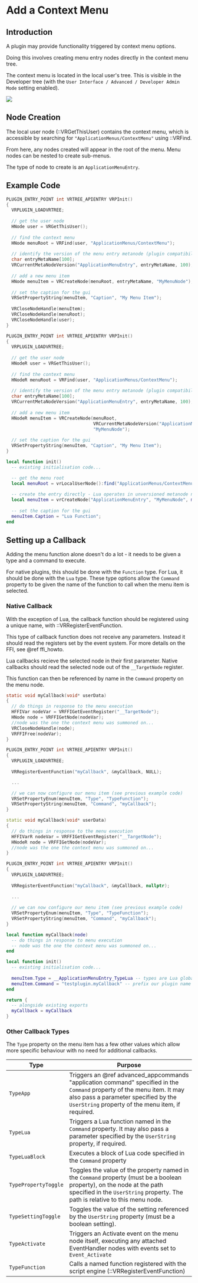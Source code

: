 
# Add a Context Menu

## Introduction

A plugin may provide functionality triggered by context menu options.

Doing this involves creating menu entry nodes directly in the context menu tree.

The context menu is located in the local user's tree. This is visible in the Developer tree  (with the `User Interface / Advanced / Developer Admin Mode` setting enabled).

![](/img/programming-guide/context-menu-nodes.png)

## Node Creation

The local user node (::VRGetThisUser) contains the context menu, which is accessible by searching for `"ApplicationMenus/ContextMenu"` using ::VRFind. 

From here, any nodes created will appear in the root of the menu. Menu nodes can be nested to create sub-menus.

The type of node to create is an `ApplicationMenuEntry`.

## Example Code

<Tabs>
<TabItem value="c" label="C">

```c
PLUGIN_ENTRY_POINT int VRTREE_APIENTRY VRPInit()
{
  VRPLUGIN_LOADVRTREE;
    
  // get the user node
  HNode user = VRGetThisUser();
  
  // find the context menu
  HNode menuRoot = VRFind(user, "ApplicationMenus/ContextMenu");
  
  // identify the version of the menu entry metanode (plugin compatibility)
  char entryMetaName[100];
  VRCurrentMetaNodeVersion("ApplicationMenuEntry", entryMetaName, 100);
  
  // add a new menu item
  HNode menuItem = VRCreateNode(menuRoot, entryMetaName, "MyMenuNode");
  
  // set the caption for the gui
  VRSetPropertyString(menuItem, "Caption", "My Menu Item");
  
  VRCloseNodeHandle(menuItem);
  VRCloseNodeHandle(menuRoot);
  VRCloseNodeHandle(user);
}
```

</TabItem>
<TabItem value="cpp" label="C++">

```cpp
PLUGIN_ENTRY_POINT int VRTREE_APIENTRY VRPInit()
{
  VRPLUGIN_LOADVRTREE;
  
  // get the user node
  HNodeR user = VRGetThisUser();
  
  // find the context menu
  HNodeR menuRoot = VRFind(user, "ApplicationMenus/ContextMenu");
  
  // identify the version of the menu entry metanode (plugin compatibility)
  char entryMetaName[100];
  VRCurrentMetaNodeVersion("ApplicationMenuEntry", entryMetaName, 100);
  
  // add a new menu item
  HNodeR menuItem = VRCreateNode(menuRoot, 
                                 VRCurrentMetaNodeVersion("ApplicationMenuEntry"),
                                 "MyMenuNode");
  
  // set the caption for the gui
  VRSetPropertyString(menuItem, "Caption", "My Menu Item");
}
```

</TabItem>
<TabItem value="lua" label="Lua">

```lua
local function init()
  -- existing initialisation code...

  -- get the menu root
  local menuRoot = vrLocalUserNode():find("ApplicationMenus/ContextMenu")
  
  -- create the entry directly - Lua operates in unversioned metanode names.
  local menuItem = vrCreateNode("ApplicationMenuEntry", "MyMenuNode", menuRoot)
  
  -- set the caption for the gui
  menuItem.Caption = "Lua Function";
end
```

</TabItem>
</Tabs>

## Setting up a Callback

Adding the menu function alone doesn't do a lot - it needs to be given a type and a command to execute.

For native plugins, this should be done with the `Function` type. For Lua, it should be done with the `Lua` type. These type options allow the `Command` property to be given the name of the function to call when the menu item is selected.

### Native Callback

With the exception of Lua, the callback function should be registered using a unique name, with ::VRRegisterEventFunction.

This type of callback function does not receive any parameters. Instead it should read the registers set by the event system. For more details on the FFI, see @ref ffi_howto.

Lua callbacks recieve the selected node in their first parameter. Native callbacks should read the selected node out of the `__TargetNode` register.

This function can then be referenced by name in the `Command` property on the menu node.

<Tabs>
<TabItem value="c" label="C">

```c
static void myCallback(void* userData) 
{
  // do things in response to the menu execution
  HFFIVar nodeVar = VRFFIGetEventRegister("__TargetNode");
  HNode node = VRFFIGetNode(nodeVar);
  //node was the one the context menu was summoned on...
  VRCloseNodeHandle(node);
  VRFFIFree(nodeVar);
}

PLUGIN_ENTRY_POINT int VRTREE_APIENTRY VRPInit()
{
  VRPLUGIN_LOADVRTREE;
    
  VRRegisterEventFunction("myCallback", &myCallback, NULL);

  ...

  // we can now configure our menu item (see previous example code)
  VRSetPropertyEnum(menuItem, "Type", "TypeFunction");
  VRSetPropertyString(menuItem, "Command", "myCallback");
}
```

</TabItem>
<TabItem value="cpp" label="C++">

```cpp
static void myCallback(void* userData) 
{
  // do things in response to the menu execution
  HFFIVarR nodeVar = VRFFIGetEventRegister("__TargetNode");
  HNodeR node = VRFFIGetNode(nodeVar);
  //node was the one the context menu was summoned on...
}

PLUGIN_ENTRY_POINT int VRTREE_APIENTRY VRPInit()
{
  VRPLUGIN_LOADVRTREE;
    
  VRRegisterEventFunction("myCallback", &myCallback, nullptr);
  
  ...
    
  // we can now configure our menu item (see previous example code)
  VRSetPropertyEnum(menuItem, "Type", "TypeFunction");
  VRSetPropertyString(menuItem, "Command", "myCallback");
}
```

</TabItem>
<TabItem value="lua" label="Lua">

```lua
local function myCallback(node)
  -- do things in response to menu execution
  -- node was the one the context menu was summoned on...
end

local function init()
  -- existing initialisation code...
  
  menuItem.Type = __ApplicationMenuEntry_TypeLua -- types are Lua globals
  menuItem.Command = "testplugin.myCallback" -- prefix our plugin name
end

return {
  -- alongside existing exports
  myCallback = myCallback
}
```

</TabItem>
</Tabs>

### Other Callback Types

The `Type` property on the menu item has a few other values which allow more specific behaviour with no need for additional callbacks.

| Type                 | Purpose                                  |
| -------------------- | ---------------------------------------- |
| `TypeApp`            | Triggers an @ref advanced_appcommands "application command" specified in the `Command` property of the menu item. It may also pass a parameter specified by the `UserString` property of the menu item, if required. |
| `TypeLua`            | Triggers a Lua function named in the `Command` property. It may also pass a parameter specified by the `UserString` property, if required. |
| `TypeLuaBlock`       | Executes a block of Lua code specified in the `Command` property |
| `TypePropertyToggle` | Toggles the value of the property named in the `Command` property (must be a boolean property), on the node at the path specified in the `UserString` property. The path is relative to this menu node. |
| `TypeSettingToggle`  | Toggles the value of the setting referenced by the `UserString` property (must be a boolean setting). |
| `TypeActivate`       | Triggers an Activate event on the menu node itself, executing any attached EventHandler nodes with events set to `Event_Activate` |
| `TypeFunction`       | Calls a named function registered with the script engine (::VRRegisterEventFunction) |
